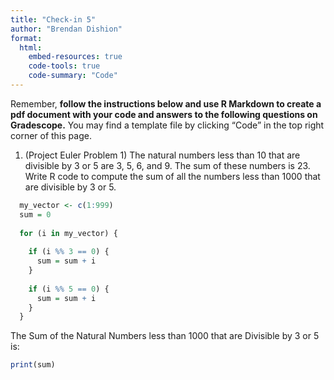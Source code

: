 ```yaml
---
title: "Check-in 5"
author: "Brendan Dishion"
format: 
  html:
    embed-resources: true
    code-tools: true
    code-summary: "Code"
---
```


Remember, **follow the instructions below and use R Markdown to create a pdf document with your code and answers to the following questions on Gradescope.** You may find a template file by clicking "Code" in the top right corner of this page.

1. (Project Euler Problem 1) The natural numbers less than 10 that are divisible by 3 or 5 are 3, 5, 6, and 9. The sum of these numbers is 23. Write R code to compute the sum of all the numbers less than 1000 that are divisible by 3 or 5.

```r

  my_vector <- c(1:999)
  sum = 0
  
  for (i in my_vector) {
    
    if (i %% 3 == 0) {
      sum = sum + i
    }
    
    if (i %% 5 == 0) {
      sum = sum + i
    }
  }
```

The Sum of the Natural Numbers less than 1000 that are Divisible by 3 or 5 is:

```r
print(sum)
```